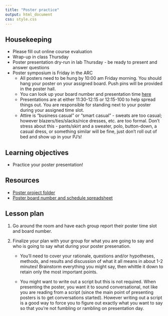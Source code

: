 ```yaml
---
title: "Poster practice"
output: html_document
css: style.css
---
```

## Housekeeping

* Please fill out online course evaluation
* Wrap-up in class Thursday
* Poster presentation dry-run in lab Thursday - be ready to present and answer questions
* Poster symposium is Friday in the ARC
    * All posters need to be hung by 10:00 am Friday morning. You should hang your poster on your assigned board. Push pins will be provided in the poster hall.
    * You can look up your board number and presentation time [here](https://docs.google.com/spreadsheets/d/1mh9wwvnB_G9_QXD71zr4qcamEk3v0I3HWuSnIxFPPjY/edit?gid=0#gid=0)
    * Presentations are at either 11:30-12:15 or 12:15-100 to help spread things out. You are responsible for standing next to your poster during your assigned time slot.
    * Attire is "business casual" or "smart casual" - sweats are too casual; however blazers/ties/slacks/nice dresses, etc. are too formal. Don't stress about this - pants/skirt and a sweater, polo, button-down, a casual dress, or something similar will be fine, just don't roll out of bed and show up in your PJ's!  

## Learning objectives

* Practice your poster presentation!

## Resources

* [Poster project folder](https://drive.google.com/drive/folders/1863RanHSeoydJAx8f_UEz_1qiIuW3zyb)
* [Poster board number and schedule spreadsheet](https://docs.google.com/spreadsheets/d/1mh9wwvnB_G9_QXD71zr4qcamEk3v0I3HWuSnIxFPPjY/edit?gid=0#gid=0)

## Lesson plan

1. Go around the room and have each group report their poster time slot and board number.

2. Finalize your plan with your group for what you are going to say and who is going to say what during your poster presenation.

    * You'll need to cover your rationale, questions and/or hypotheses, methods, and results and discussion of what it all means in about 1-2 minutes! Brainstorm everything you might say, then whittle it down to retain only the most important points.

    * You might want to write out a script but this is not required. When presenting the poster, you want it to sound conversational, not like you are reading from a script (since the main point of presenting posters is to get conversations started). However writing out a script is a good way to force you to figure out exactly what you want to say so that you're not fumbling or rambling on presentation day. 

